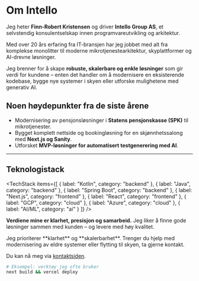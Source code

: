 # Om Intello

Jeg heter **Finn-Robert Kristensen** og driver **Intello Group AS**, et selvstendig konsulentselskap innen programvareutvikling og arkitektur.

Med over 20 års erfaring fra IT-bransjen har jeg jobbet med alt fra komplekse monolitter til moderne mikrotjenestearkitektur, skyplattformer og AI-drevne løsninger.

Jeg brenner for å skape **robuste, skalerbare og enkle løsninger** som gir verdi for kundene – enten det handler om å modernisere en eksisterende kodebase, bygge nye systemer i skyen eller utforske mulighetene med generativ AI.

## Noen høydepunkter fra de siste årene
- Modernisering av pensjonsløsninger i **Statens pensjonskasse (SPK)** til mikrotjenester.
- Bygget komplett nettside og bookingløsning for en skjønnhetssalong med **Next.js og Sanity**.
- Utforsket **MVP-løsninger for automatisert testgenerering med AI**.

---

## Teknologistack

<TechStack
  items={[
    { label: "Kotlin", category: "backend" },
    { label: "Java", category: "backend" },
    { label: "Spring Boot", category: "backend" },
    { label: "Next.js", category: "frontend" },
    { label: "React", category: "frontend" },
    { label: "GCP", category: "cloud" },
    { label: "Azure", category: "cloud" },
    { label: "AI/ML", category: "ai" }
  ]}
/>

**Verdiene mine er klarhet, presisjon og samarbeid.**
Jeg liker å finne gode løsninger sammen med kunden – og levere med høy kvalitet.

<Callout type="info" title="Fokus">
  Jeg prioriterer **klarhet** og **skalerbarhet**. Trenger du hjelp med modernisering av eldre systemer eller flytting til skyen, ta gjerne kontakt.
</Callout>

Du kan nå meg via <a href="/contact">kontaktsiden</a>.

```bash
# Eksempel: verktøy jeg ofte bruker
next build && vercel deploy
```

